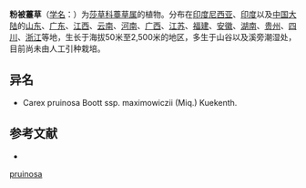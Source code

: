{{Speciesbox
| name = 粉被薹草
| status = 
| status_system = 
| image =
| genus = Carex
| species = pruinosa
| authority = Boott
}}

'''粉被薹草'''（[[学名|学名]]：{{lang|la|''Carex pruinosa''}}）为[[莎草科|莎草科]][[薹草属|薹草属]]的植物。分布在[[印度尼西亚|印度尼西亚]]、[[印度|印度]]以及[[中国大陆|中国大陆]]的[[山东|山东]]、[[广东|广东]]、[[江西|江西]]、[[云南|云南]]、[[河南|河南]]、[[广西|广西]]、[[江苏|江苏]]、[[福建|福建]]、[[安徽|安徽]]、[[湖南|湖南]]、[[贵州|贵州]]、[[四川|四川]]、[[浙江|浙江]]等地，生长于海拔50米至2,500米的地区，多生于山谷以及溪旁潮湿处，目前尚未由人工引种栽培。

== 异名 ==
* Carex pruinosa Boott ssp. maximowiczii (Miq.) Kuekenth.

== 参考文献 ==
<div class="references-small">
* {{cite web| url =http://www.bioinfo.cn/db05/KmzwSpecies.php?action=view&id=6782| title =粉被薹草| work =《中国高等植物数据库全库》| publisher =中国科学院微生物研究所| author =昆明植物研究所| accessdate =2009-02-24| deadurl =yes| archiveurl =https://web.archive.org/web/20160304235423/http://www.bioinfo.cn/db05/KmzwSpecies.php?action=view&id=6782| archivedate =2016-03-04}}
</div>
{{Taxonbar|from=Q15227165}}

{{DEFAULTSORT:Carex pruinosa}}
[[Category:薹草属|pruinosa]]


{{Carex-stub}}
